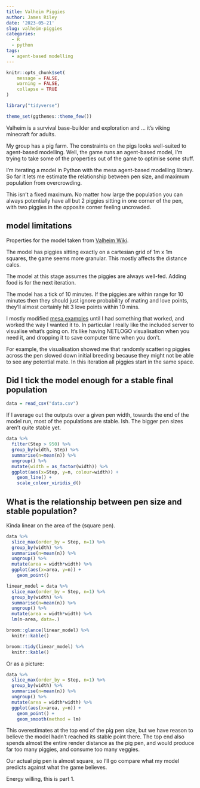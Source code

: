 ```yaml
---
title: Valheim Piggies
author: James Riley
date: '2023-05-21'
slug: valheim-piggies
categories:
  - R
  - python
tags:
  - agent-based modelling
---
```



```r
knitr::opts_chunk$set(
	message = FALSE,
	warning = FALSE,
	collapse = TRUE
)

library("tidyverse")

theme_set(ggthemes::theme_few())

```

Valheim is a survival base-builder and exploration and ... it's viking minecraft for adults.

My group has a pig farm. The constraints on the pigs looks well-suited to agent-based modelling. Well, the game runs an agent-based model, I'm trying to take some of the properties out of the game to optimise some stuff.

I'm iterating a model in Python with the mesa agent-based modelling library. So far it lets me estimate the relationship between pen size, and maximum population from overcrowding.

This isn't a fixed maximum. No matter how large the population you can always potentially have all but 2 piggies sitting in one corner of the pen, with two piggies in the opposite corner feeling uncrowded.

## model limitations

Properties for the model taken from [Valheim Wiki](https://valheim.fandom.com/wiki/Taming). 

The model has piggies sitting exactly on a cartesian grid of 1m x 1m squares, the game seems more granular. This mostly affects the distance calcs.

The model at this stage assumes the piggies are always well-fed. Adding food is for the next iteration.

The model has a tick of 10 minutes. If the piggies are within range for 10 minutes then they should just ignore probability of mating and love points, they'll almost certainly hit 3 love points within 10 mins. 

I mostly modified [mesa examples](https://github.com/projectmesa/mesa-examples/) until I had something that worked, and worked the way I wanted it to. In particular I really like the included server to visualise what's going on. It's like having NETLOGO visualisation when you need it, and dropping it to save computer time when you don't. 

For example, the visualisation showed me that randomly scattering piggies across the pen slowed down initial breeding because they might not be able to see any potential mate. In this iteration all piggies start in the same space.  

## Did I tick the model enough for a stable final population

```r
data = read_csv("data.csv") 
```

If I average out the outputs over a given pen width, towards the end of the model run, most of the populations are stable. Ish. The bigger pen sizes aren't quite stable yet. 

```r
data %>% 
  filter(Step > 950) %>% 
  group_by(width, Step) %>% 
  summarise(n=mean(n)) %>% 
  ungroup() %>% 
  mutate(width = as_factor(width)) %>% 
  ggplot(aes(x=Step, y=n, colour=width)) +
    geom_line() +
    scale_colour_viridis_d()
```

## What is the relationship between pen size and stable population?

Kinda linear on the area of the (square pen). 

```r
data %>% 
  slice_max(order_by = Step, n=1) %>% 
  group_by(width) %>% 
  summarise(n=mean(n)) %>% 
  ungroup() %>% 
  mutate(area = width*width) %>% 
  ggplot(aes(x=area, y=n)) + 
    geom_point()

```
```r
linear_model = data %>% 
  slice_max(order_by = Step, n=1) %>% 
  group_by(width) %>% 
  summarise(n=mean(n)) %>% 
  ungroup() %>% 
  mutate(area = width*width) %>% 
  lm(n~area, data=.)

broom::glance(linear_model) %>% 
  knitr::kable()
```

```r
broom::tidy(linear_model) %>% 
  knitr::kable()
```

Or as a picture:

```r
data %>% 
  slice_max(order_by = Step, n=1) %>% 
  group_by(width) %>% 
  summarise(n=mean(n)) %>% 
  ungroup() %>% 
  mutate(area = width*width) %>% 
  ggplot(aes(x=area, y=n)) + 
    geom_point() +
    geom_smooth(method = lm)

```

This overestimates at the top end of the pig pen size, but we have reason to believe the model hadn't reached its stable point there. The top end also spends almost the entire render distance as the pig pen, and would produce far too many piggies, and consume too many veggies. 

Our actual pig pen is almost square, so I'll go compare what my model predicts against what the game believes. 

Energy willing, this is part 1. 